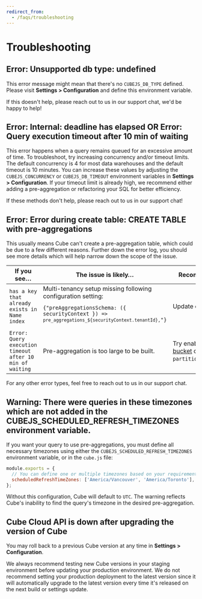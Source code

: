 ```yaml
---
redirect_from:
  - /faqs/troubleshooting
---
```


# Troubleshooting

## Error: Unsupported db type: undefined

This error message might mean that there's no `CUBEJS_DB_TYPE` defined. Please
visit **Settings > Configuration** and define this environment variable.

If this doesn't help, please reach out to us in our support chat, we'd be happy
to help!

## Error: Internal: deadline has elapsed OR Error: Query execution timeout after 10 min of waiting

This error happens when a query remains queued for an excessive amount of time.
To troubleshoot, try increasing concurrency and/or timeout limits. The default
concurrency is 4 for most data warehouses and the default timeout is 10 minutes.
You can increase these values by adjusting the `CUBEJS_CONCURRENCY` or
`CUBEJS_DB_TIMEOUT` environment variables in **Settings > Configuration**. If
your timeout limit is already high, we recommend either adding a pre-aggregation
or refactoring your SQL for better efficiency.

If these methods don't help, please reach out to us in our support chat!

## Error: Error during create table: CREATE TABLE with pre-aggregations

This usually means Cube can't create a pre-aggregation table, which could be due
to a few different reasons. Further down the error log, you should see more
details which will help narrow down the scope of the issue.

| If you see…                                              | The issue is likely…                                                                                                                                                                 | Recommendation                                                                                            |
| -------------------------------------------------------- | ------------------------------------------------------------------------------------------------------------------------------------------------------------------------------------ | --------------------------------------------------------------------------------------------------------- |
| `has a key that already exists in Name index`            | Multi-tenancy setup missing following configuration setting: <pre><code>{"preAggregationsSchema: ({ securityContext }) => `pre_aggregations_${securityContext.tenantId},`"}</code></pre> | Update configuration.                                                                                     |
| `Error: Query execution timeout after 10 min of waiting` | Pre-aggregation is too large to be built.                                                                                                                                            | Try enabling [export bucket][ref-caching-using-preaggs-export-bucket] or reducing `partitionGranularity`. |

For any other error types, feel free to reach out to us in our support chat.

## Warning: There were queries in these timezones which are not added in the CUBEJS_SCHEDULED_REFRESH_TIMEZONES environment variable.

If you want your query to use pre-aggregations, you must define all necessary
timezones using either the `CUBEJS_SCHEDULED_REFRESH_TIMEZONES` environment
variable, or in the `cube.js` file:

```javascript
module.exports = {
  // You can define one or multiple timezones based on your requirements
  scheduledRefreshTimeZones: ['America/Vancouver', 'America/Toronto'],
};
```

Without this configuration, Cube will default to `UTC`. The warning reflects
Cube's inability to find the query's timezone in the desired pre-aggregation.

## Cube Cloud API is down after upgrading the version of Cube

You may roll back to a previous Cube version at any time in **Settings >
Configuration**.

We always recommend testing new Cube versions in your staging environment before
updating your production environment. We do not recommend setting your
production deployment to the latest version since it will automatically upgrade
to the latest version every time it's released on the next build or settings
update.

[ref-caching-using-preaggs-export-bucket]:
  /caching/using-pre-aggregations#pre-aggregation-build-strategies-export-bucket
